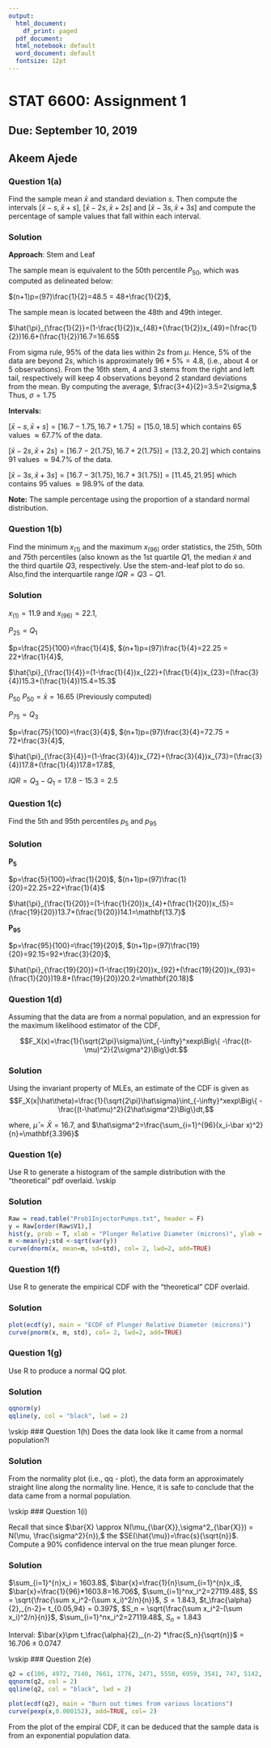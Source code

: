 ```yaml
---
output:
  html_document:
    df_print: paged
  pdf_document: 
  html_notebook: default
  word_document: default
  fontsize: 12pt
---
```



# STAT 6600: Assignment 1
## Due: September 10, 2019
## Akeem Ajede

\medskip

### Question 1(a)
Find the sample mean $\bar{x}$ and standard deviation $s$. Then compute the intervals [$\bar{x}-s, \bar{x}+s$], [$\bar{x}-2s, \bar{x}+2s$] and [$\bar{x}-3s, \bar{x}+3s$] and compute the percentage of sample values that fall within each interval.

### Solution

$\mathbf{Approach}$: Stem and Leaf


The sample mean is equivalent to the 50th percentile $P_{50}$, which was computed as delineated below:


$(n+1)p=(97)\frac{1}{2}=48.5 = 48+\frac{1}{2}$,

The sample mean is located between the 48th and 49th integer.

$\hat{\pi}_{\frac{1}{2}}=(1-\frac{1}{2})x_{48}+(\frac{1}{2})x_{49}=(\frac{1}{2})16.6+(\frac{1}{2})16.7=16.65$

From sigma rule, $95\%$ of the data lies within $2s$ from $\mu$. Hence, $5\%$ of the data are beyond $2s$, which is approximately $96*5\%=4.8,$ (i.e., about 4 or 5 observations). From the 16th stem, 4 and 3 stems from the right and left tail, respectively will keep 4 observations beyond 2 standard deviations from the mean. 
By computing the average, $\frac{3+4}{2}=3.5=2\sigma,$
Thus, $\sigma=1.75$


$\mathbf{Intervals:}$

$[\bar{x} - s, \bar{x} + s] = [16.7 - 1.75, 16.7 + 1.75] = [15.0, 18.5]$ which contains 65 values $\approx 67.7\%$ of the data.


$[\bar{x} - 2s, \bar{x} + 2s] = [16.7 - 2(1.75), 16.7 + 2(1.75)] = [13.2, 20.2]$ which contains 91 values $\approx 94.7\%$ of the data.

$[\bar{x} - 3s, \bar{x} + 3s] = [16.7 - 3(1.75), 16.7 + 3(1.75)] = [11.45, 21.95]$ which contains 95 values $\approx 98.9\%$ of the data.


$\mathbf{Note:}$ The sample percentage using the proportion of a standard normal distribution.

\medskip


### Question 1(b)
Find the minimum $x_{(1)}$ and the maximum $x_{(96)}$ order statistics, the 25th, 50th and 75th percentiles (also known as the 1st quartile $Q1$, the median $\tilde{x}$  and the third quartile $Q3$, respectively. Use the stem-and-leaf plot to do so. Also,find the interquartile range $IQR = Q3 - Q1$.


### Solution

$x_{(1)}=11.9$ and $x_{(96)}=22.1$,

$P_{25}=Q_1$

$p=\frac{25}{100}=\frac{1}{4}$, $(n+1)p=(97)\frac{1}{4}=22.25 = 22+\frac{1}{4}$,

$\hat{\pi}_{\frac{1}{4}}=(1-\frac{1}{4})x_{22}+(\frac{1}{4})x_{23}=(\frac{3}{4})15.3+(\frac{1}{4})15.4=15.3$

$P_{50}$
$P_{50} = \bar{x}=16.65$ (Previously computed)


$P_{75}=Q_3$

$p=\frac{75}{100}=\frac{3}{4}$, $(n+1)p=(97)\frac{3}{4}=72.75 = 72+\frac{3}{4}$,

$\hat{\pi}_{\frac{3}{4}}=(1-\frac{3}{4})x_{72}+(\frac{3}{4})x_{73}=(\frac{3}{4})17.8+(\frac{1}{4})17.8=17.8$,

$IQR = Q_3-Q_1=17.8-15.3=2.5$



### Question 1(c)
Find the 5th and 95th percentiles $p_5$ and $p_{95}$


### Solution
$\mathbf{P_5}$


$p=\frac{5}{100}=\frac{1}{20}$, $(n+1)p=(97)\frac{1}{20}=22.25=22+\frac{1}{4}$

$\hat{\pi}_{\frac{1}{20}}=(1-\frac{1}{20})x_{4}+(\frac{1}{20})x_{5}=(\frac{19}{20})13.7+(\frac{1}{20})14.1=\mathbf{13.7}$



$\mathbf{P_{95}}$



$p=\frac{95}{100}=\frac{19}{20}$, $(n+1)p=(97)\frac{19}{20}=92.15=92+\frac{3}{20}$,

$\hat{\pi}_{\frac{19}{20}}=(1-\frac{19}{20})x_{92}+(\frac{19}{20})x_{93}=(\frac{1}{20})19.8+(\frac{19}{20})20.2=\mathbf{20.18}$


### Question 1(d)
Assuming that the data are from a normal population, and an expression for the maximum likelihood estimator of the CDF,

$$F_X(x)=\frac{1}{\sqrt{2\pi}\sigma}\int_{-\infty}^xexp\Big\{ -\frac{(t-\mu)^2}{2\sigma^2}\Big\}dt.$$

### Solution

Using the invariant property of MLEs, an estimate of the CDF is given as
$$F_X(x|\hat\theta)=\frac{1}{\sqrt{2\pi}\hat\sigma}\int_{-\infty}^xexp\Big\{ -\frac{(t-\hat\mu)^2}{2\hat\sigma^2}\Big\}dt,$$

where, $\hat\mu=\bar X=16.7$, and $\hat\sigma^2=\frac{\sum_{i=1}^{96}(x_i-\bar x)^2}{n}=\mathbf{3.396}$


### Question 1(e)
Use R to generate a histogram of the sample distribution with the "theoretical" pdf overlaid.
\vskip

### Solution
```r
Raw = read.table("Prob1InjectorPumps.txt", header = F)
y = Raw[order(Raw$V1),]
hist(y, prob = T, xlab = "Plunger Relative Diameter (microns)", ylab = "count", col = "green", main = "Histogram of Plunger Relative Diameter")
m <-mean(y);std <-sqrt(var(y))
curve(dnorm(x, mean=m, sd=std), col= 2, lwd=2, add=TRUE)

```

\medskip

### Question 1(f)
Use R to generate the empirical CDF with the "theoretical" CDF overlaid.

### Solution
```r
plot(ecdf(y), main = "ECDF of Plunger Relative Diameter (microns)")
curve(pnorm(x, m, std), col= 2, lwd=2, add=TRUE)
```



### Question 1(g)
Use R to produce a normal QQ plot.

### Solution
```r
qqnorm(y)
qqline(y, col = "black", lwd = 2)
```

\vskip
### Question 1(h)
Does the data look like it came from a normal population?l

### Solution
From the normality plot (i.e., qq - plot), the data form an approximately straight line along the normality line. Hence, it is safe to conclude that the data came from a normal population.


\vskip
### Question 1(i)

Recall that since $\bar{X} \approx N(\mu_{\bar{X}},\sigma^2_{\bar{X}}) = N(\mu, \frac{\sigma^2}{n}),$ the $SE(\hat{\mu})=\frac{s}{\sqrt{n}}$. Compute a $90\%$ confidence interval on the true mean plunger force.


### Solution
$\sum_{i=1}^{n}x_i = 1603.8$, $\bar{x}=\frac{1}{n}\sum_{i=1}^{n}x_i$, $\bar{x}=\frac{1}{96}*1603.8=16.706$, $\sum_{i=1}^nx_i^2=27119.48$, 
$S = \sqrt{\frac{\sum x_i^2-(\sum x_i)^2/n}{n}}$, $S = 1.843$,
$t_\frac{\alpha}{2},_{n-2}= t_{0.05,94} = 0.397$,
$S_n = \sqrt{\frac{\sum x_i^2-(\sum x_i)^2/n}{n}}$, $\sum_{i=1}^nx_i^2=27119.48$,
$S_n = 1.843$

Interval: $\bar{x}\pm t_\frac{\alpha}{2},_{n-2} *\frac{S_n}{\sqrt{n}}$ = $16.706 \pm 0.0747$ 


\vskip
### Question 2(e)

```r
q2 = c(106, 4972, 7140, 7661, 1776, 2471, 5550, 6959, 3541, 747, 5142, 25691, 11345, 10067, 5434)
qqnorm(q2, col = 2)
qqline(q2, col = "black", lwd = 2)
```


```r
plot(ecdf(q2), main = "Burn out times from various locations")
curve(pexp(x,0.000152), add=TRUE, col= 2)

```


From the plot of the empiral CDF, it can be deduced that the sample data is from an exponential population data.




